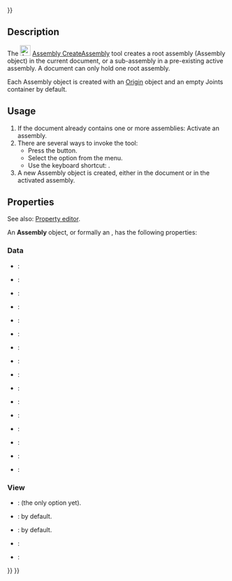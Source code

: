 <languages/>
{{UnfinishedDocu{{#translation:}}}}

{{Docnav
|
|[[Assembly_InsertLink|InsertLink]]
|[[Assembly_Workbench|Assembly]]
|IconL=
|IconR=Assembly_InsertLink.svg
|IconC=Workbench_Assembly.svg
}}

{{GuiCommand
|Name=Assembly CreateAssembly
|MenuLocation=Assembly → Create Assembly
|Workbenches=[[Assembly_Workbench|Assembly]]
|Shortcut={{KEY|A}}
|Version=1.0
|SeeAlso=
}}

==Description==

The [[Image:Assembly_CreateAssembly.svg|24px]] [[Assembly_CreateAssembly|Assembly CreateAssembly]] tool creates a root assembly (Assembly object) in the current document, or a sub-assembly in a pre-existing active assembly. A document can only hold one root assembly.

Each Assembly object is created with an [[App_OriginGroupExtension|Origin]] object and an empty Joints container by default.

==Usage==

# If the document already contains one or more assemblies: Activate an assembly. 
# There are several ways to invoke the tool:
#* Press the {{Button|[[Image:Assembly_CreateAssembly.svg|16px]] [[Assembly_CreateAssembly|Create Assembly]]}} button.
#* Select the {{MenuCommand|Assembly → [[Image:Assembly_CreateAssembly.svg|16px]] Create Assembly}} option from the menu.
#* Use the keyboard shortcut: {{KEY|A}}.
# A new Assembly object is created, either in the document or in the activated assembly.

==Properties==

See also: [[Property_editor|Property editor]].

An '''Assembly''' object, or formally an {{Incode|Assembly::AssemblyObject}}, has the following properties:

===Data===

{{TitleProperty|Base}}

* {{PropertyData|Type|String}}:
* {{PropertyData|Material|Link}}:
* {{PropertyData|Meta|Map|Hidden}}:
* {{PropertyData|Id|String}}:
* {{PropertyData|Uid|UUID|Hidden}}:
* {{PropertyData|License|String}}:
* {{PropertyData|License URL|String}}:
* {{PropertyData|Color|Color}}:
* {{PropertyData|Placement|Placement}}:
* {{PropertyData|Label|String}}:
* {{PropertyData|Label2|String|Hidden}}:
* {{PropertyData|Expression Engine|ExpressionEngine|Hidden}}:
* {{PropertyData|Visibility|Bool|Hidden}}:
* {{PropertyData|Origin|Link|Hidden}}:
* {{PropertyData|Group|LinkList}}:
* {{PropertyData|_ Group Touched|Bool|Hidden}}:

===View===

{{TitleProperty|Display Options}}

* {{PropertyView|Display Mode|Enumeration}}: {{value|Group}} (the only option yet).
* {{PropertyView|Show In Tree|Bool}}: {{value|true}} by default.
* {{PropertyView|Visibility|Bool}}: {{value|true}} by default.

{{TitleProperty|Selection}}

* {{PropertyView|On Top When Selected|Enumeration}}:
* {{PropertyView|Selection Style|Enumeration}}:


{{Docnav
|
|[[Assembly_InsertLink|InsertLink]]
|[[Assembly_Workbench|Assembly]]
|IconL=
|IconR=Assembly_InsertLink.svg
|IconC=Workbench_Assembly.svg
}}

{{Assembly_Tools_navi{{#translation:}}}}
{{Userdocnavi{{#translation:}}}}